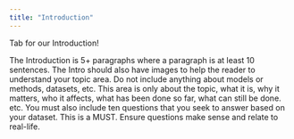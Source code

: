 ```yaml
---
title: "Introduction"
---
```


Tab for our Introduction!

The Introduction is 5+ paragraphs where a paragraph is at least 10 sentences. The Intro should also have images to help the reader to understand your topic area. Do not include anything about models or methods, datasets, etc. This area is only about the topic, what it is, why it matters, who it affects, what has been done so far, what can still be done. etc. You must also include ten questions that you seek to answer based on your dataset. This is a MUST. Ensure questions make sense and relate to real-life.
